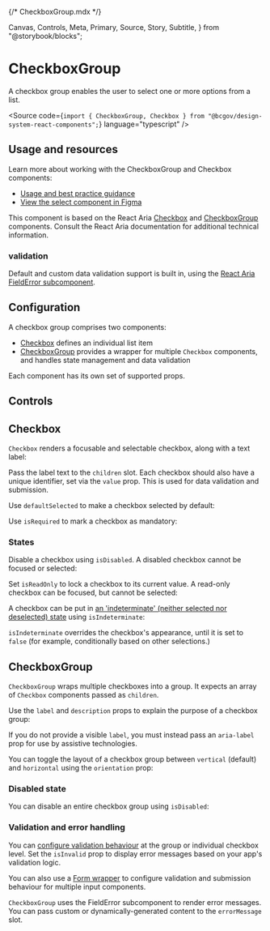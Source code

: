 {/* CheckboxGroup.mdx */}

  Canvas,
  Controls,
  Meta,
  Primary,
  Source,
  Story,
  Subtitle,
} from "@storybook/blocks";


<Meta of={CheckboxGroupStories} />

# CheckboxGroup

<Subtitle>
  A checkbox group enables the user to select one or more options from a list.
</Subtitle>

<Source
  code={`import { CheckboxGroup, Checkbox } from "@bcgov/design-system-react-components";`}
  language="typescript"
/>

## Usage and resources

Learn more about working with the CheckboxGroup and Checkbox components:

- [Usage and best practice guidance](https://www2.gov.bc.ca/gov/content?id=074FAD78863442AEAF2453BC18B28D2A)
- [View the select component in Figma](https://www2.gov.bc.ca/gov/content?id=8E36BE1D10E04A17B0CD4D913FA7AC43#designers)

This component is based on the React Aria [Checkbox](https://react-spectrum.adobe.com/react-aria/Checkbox.html) and [CheckboxGroup](https://react-spectrum.adobe.com/react-aria/CheckboxGroup.html) components. Consult the React Aria documentation for additional technical information.

### validation

Default and custom data validation support is built in, using the [React Aria FieldError subcomponent](https://react-spectrum.adobe.com/react-aria/CheckboxGroup.html#validation).

## Configuration

A checkbox group comprises two components:

- [Checkbox](#checkbox) defines an individual list item
- [CheckboxGroup](#checkboxgroup-1) provides a wrapper for multiple `Checkbox` components, and handles state management and data validation

Each component has its own set of supported props.

## Controls

<Canvas of={CheckboxGroupStories.CheckboxGroupTemplate} />
<Controls of={CheckboxGroupStories.CheckboxGroupTemplate} />

## Checkbox

`Checkbox` renders a focusable and selectable checkbox, along with a text label:

<Canvas of={CheckboxStories.CheckboxTemplate} />

Pass the label text to the `children` slot. Each checkbox should also have a unique identifier, set via the `value` prop. This is used for data validation and submission.

Use `defaultSelected` to make a checkbox selected by default:

<Canvas of={CheckboxStories.DefaultSelectedCheckbox} />

Use `isRequired` to mark a checkbox as mandatory:

<Canvas of={CheckboxStories.RequiredCheckbox} />

### States

Disable a checkbox using `isDisabled`. A disabled checkbox cannot be focused or selected:

<Canvas of={CheckboxStories.DisabledCheckbox} />

Set `isReadOnly` to lock a checkbox to its current value. A read-only checkbox can be focused, but cannot be selected:

<Canvas of={CheckboxStories.ReadOnlyCheckbox} />

A checkbox can be put in [an 'indeterminate' (neither selected nor deselected) state](https://react-spectrum.adobe.com/react-aria/Checkbox.html#indeterminate) using `isIndeterminate`:

<Canvas of={CheckboxStories.IndeterminateCheckbox} />

`isIndeterminate` overrides the checkbox's appearance, until it is set to `false` (for example, conditionally based on other selections.)

## CheckboxGroup

`CheckboxGroup` wraps multiple checkboxes into a group. It expects an array of `Checkbox` components passed as `children`.

Use the `label` and `description` props to explain the purpose of a checkbox group:

<Canvas of={CheckboxGroupStories.CheckboxGroupWithLabelAndDescription} />

If you do not provide a visible `label`, you must instead pass an `aria-label` prop for use by assistive technologies.

You can toggle the layout of a checkbox group between `vertical` (default) and `horizontal` using the `orientation` prop:

<Canvas of={CheckboxGroupStories.HorizontalCheckboxGroup} />

### Disabled state

You can disable an entire checkbox group using `isDisabled`:

<Canvas of={CheckboxGroupStories.DisabledCheckboxGroup} />

### Validation and error handling

You can [configure validation behaviour](https://react-spectrum.adobe.com/react-aria/CheckboxGroup.html#validation) at the group or individual checkbox level. Set the `isInvalid` prop to display error messages based on your app's validation logic.

You can also use a [Form wrapper](/docs/utility-form-wrapper--docs) to configure validation and submission behaviour for multiple input components.

<Canvas of={CheckboxGroupStories.CheckboxGroupWithErrors} />

`CheckboxGroup` uses the FieldError subcomponent to render error messages. You can pass custom or dynamically-generated content to the `errorMessage` slot.
